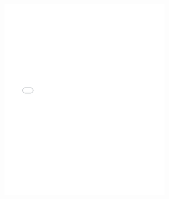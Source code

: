   <iframe
    src={`https://ui-kit-docs-embed.vercel.app/${type}/${id}`}
    height="600px"
    width="100%"
    frameBorder="0"
    allowFullScreen
    allow="autoplay; encrypted-media; fullscreen; picture-in-picture; display-capture; camera; microphone"
    style={{
      borderRadius: 10,
      backgroundColor: "black",
    }}
  />
);
